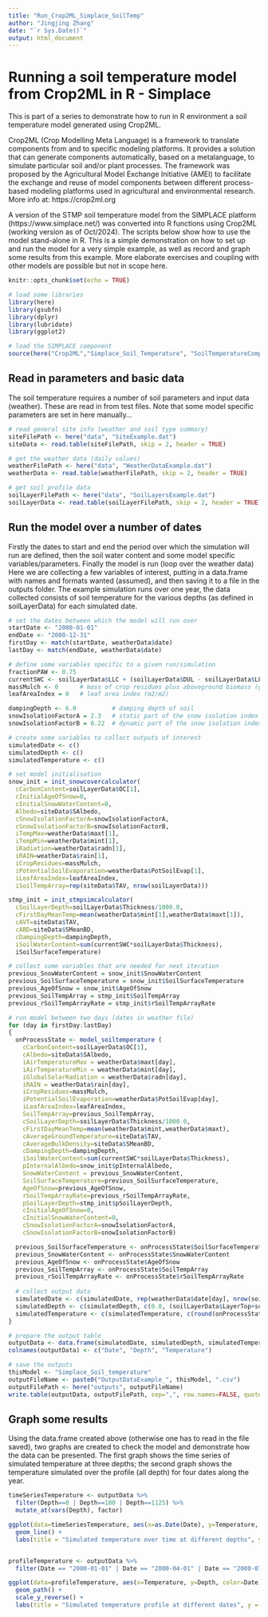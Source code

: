 ```yaml
---
title: "Run_Crop2ML_Simplace_SoilTemp"
author: "Jingjing Zhang"
date: "`r Sys.Date()`"
output: html_document
---
```



# Running a soil temperature model from Crop2ML in R - Simplace

This is part of a series to demonstrate how to run in R environment a soil temperature model generated using Crop2ML.

Crop2ML (Crop Modelling Meta Language) is a framework to translate components from and to specific modeling platforms. It provides a solution that can generate components automatically, based on a metalanguage, to simulate particular soil and/or plant processes. The framework was proposed by the Agricultural Model Exchange Initiative (AMEI) to facilitate the exchange and reuse of model components between different process-based modeling platforms used in agricultural and environmental research. More info at: https://crop2ml.org

A version of the STMP soil temperature model from the SIMPLACE platform (https://www.simplace.net/) was converted into R functions using Crop2ML (working version as of Oct/2024). The scripts below show how to use the model stand-alone in R. This is a simple demonstration on how to set up and run the model for a very simple example, as well as record and graph some results from this example. More elaborate exercises and coupling with other models are possible but not in scope here.

```r
knitr::opts_chunk$set(echo = TRUE)

# load some libraries
library(here)
library(gsubfn)
library(dplyr)
library(lubridate)
library(ggplot2)

# load the SIMPLACE component
source(here("Crop2ML","Simplace_Soil_Temperature", "SoilTemperatureComponent.r"))

```

## Read in parameters and basic data

The soil temperature requires a number of soil parameters and input data (weather). These are read in from test files.
Note that some model specific parameters are set in here manually...

```r

# read general site info (weather and soil type summary)
siteFilePath <- here("data", "SiteExample.dat")
siteData <- read.table(siteFilePath, skip = 2, header = TRUE)

# get the weather data (daily values)
weatherFilePath <- here("data", "WeatherDataExample.dat")
weatherData <- read.table(weatherFilePath, skip = 2, header = TRUE)

# get soil profile data
soilLayerFilePath <- here("data", "SoilLayersExample.dat")
soilLayerData <- read.table(soilLayerFilePath, skip = 2, header = TRUE)

```

## Run the model over a number of dates

Firstly the dates to start and end the period over which the simulation will run are defined, then the soil water content and some model specific variables/parameters. Finally the model is run (loop over the weather data)
Here we are collecting a few variables of interest, putting in a data.frame with names and formats wanted (assumed), and then saving it to a file in the outputs folder.
The example simulation runs over one year, the data collected consists of soil temperature for the various depths (as defined in soilLayerData) for each simulated date.

```r

# set the dates between which the model will run over
startDate <- "2000-01-01"
endDate <- "2000-12-31"
firstDay <- match(startDate, weatherData$date)
lastDay <- match(endDate, weatherData$date)

# define some variables specific to a given run/simulation
fractionPAW <- 0.75
currentSWC <- soilLayerData$LLC + (soilLayerData$DUL - soilLayerData$LLC)*fractionPAW
massMulch <- 0      # mass of crop residues plus aboveground biomass (g/m2)
leafAreaIndex = 0   # leaf area index (m2/m2)

dampingDepth <- 6.0          # damping depth of soil
snowIsolationFactorA = 2.3   # static part of the snow isolation index
snowIsolationFactorB = 0.22  # dynamic part of the snow isolation index

# create some variables to collect outputs of interest
simulatedDate <- c()
simulatedDepth <- c()
simulatedTemperature <- c()

# set model initialisation
snow_init = init_snowcovercalculator(
  cCarbonContent=soilLayerData$OC[1],
  cInitialAgeOfSnow=0,
  cInitialSnowWaterContent=0,
  Albedo=siteData$SAlbedo,
  cSnowIsolationFactorA=snowIsolationFactorA,
  cSnowIsolationFactorB=snowIsolationFactorB,
  iTempMax=weatherData$maxt[1],
  iTempMin=weatherData$mint[1],
  iRadiation=weatherData$radn[1],
  iRAIN=weatherData$rain[1],
  iCropResidues=massMulch,
  iPotentialSoilEvaporation=weatherData$PotSoilEvap[1],
  iLeafAreaIndex=leafAreaIndex,
  iSoilTempArray=rep(siteData$TAV, nrow(soilLayerData)))

stmp_init = init_stmpsimcalculator(
  cSoilLayerDepth=soilLayerData$Thickness/1000.0,
  cFirstDayMeanTemp=mean(weatherData$mint[1],weatherData$maxt[1]),
  cAVT=siteData$TAV,
  cABD=siteData$SMeanBD,
  cDampingDepth=dampingDepth,
  iSoilWaterContent=sum(currentSWC*soilLayerData$Thickness),
  iSoilSurfaceTemperature)

# collect some variables that are needed for next iteration
previous_SnowWaterContent = snow_init$SnowWaterContent
previous_SoilSurfaceTemperature = snow_init$SoilSurfaceTemperature
previous_AgeOfSnow = snow_init$AgeOfSnow
previous_SoilTempArray = stmp_init$SoilTempArray
previous_rSoilTempArrayRate = stmp_init$rSoilTempArrayRate

# run model between two days (dates in weather file)
for (day in firstDay:lastDay)
{
  onProcessState <- model_soiltemperature (
    cCarbonContent=soilLayerData$OC[1],
    cAlbedo=siteData$SAlbedo,
    iAirTemperatureMax = weatherData$maxt[day],
    iAirTemperatureMin = weatherData$mint[day],
    iGlobalSolarRadiation = weatherData$radn[day],
    iRAIN = weatherData$rain[day],
    iCropResidues=massMulch,
    iPotentialSoilEvaporation=weatherData$PotSoilEvap[day],
    iLeafAreaIndex=leafAreaIndex,
    SoilTempArray=previous_SoilTempArray,
    cSoilLayerDepth=soilLayerData$Thickness/1000.0,
    cFirstDayMeanTemp=mean(weatherData$mint,weatherData$maxt),
    cAverageGroundTemperature=siteData$TAV,
    cAverageBulkDensity=siteData$SMeanBD,
    cDampingDepth=dampingDepth,
    iSoilWaterContent=sum(currentSWC*soilLayerData$Thickness),
    pInternalAlbedo=snow_init$pInternalAlbedo,
    SnowWaterContent = previous_SnowWaterContent,
    SoilSurfaceTemperature=previous_SoilSurfaceTemperature,
    AgeOfSnow=previous_AgeOfSnow,
    rSoilTempArrayRate=previous_rSoilTempArrayRate,
    pSoilLayerDepth=stmp_init$pSoilLayerDepth,
    cInitialAgeOfSnow=0,
    cInitialSnowWaterContent=0,
    cSnowIsolationFactorA=snowIsolationFactorA,
    cSnowIsolationFactorB=snowIsolationFactorB)

  previous_SoilSurfaceTemperature <- onProcessState$SoilSurfaceTemperature
  previous_SnowWaterContent <- onProcessState$SnowWaterContent
  previous_AgeOfSnow <- onProcessState$AgeOfSnow
  previous_SoilTempArray <- onProcessState$SoilTempArray
  previous_rSoilTempArrayRate <- onProcessState$rSoilTempArrayRate
  
  # collect output data
  simulatedDate <- c(simulatedDate, rep(weatherData$date[day], nrow(soilLayerData) + 1))
  simulatedDepth <- c(simulatedDepth, c(0.0, (soilLayerData$LayerTop+soilLayerData$LayerBot)/2))
  simulatedTemperature <- c(simulatedTemperature, c(round(onProcessState$SoilSurfaceTemperature, 6)))
}

# prepare the output table
outputData <- data.frame(simulatedDate, simulatedDepth, simulatedTemperature)
colnames(outputData) <- c("Date", "Depth", "Temperature")

# save the outputs
thisModel <- "Simplace_Soil_temperature"
outputFileName <- paste0("OutputDataExample_", thisModel, ".csv")
outputFilePath <- here("outputs", outputFileName)
write.table(outputData, outputFilePath, sep=",", row.names=FALSE, quote=FALSE)

```

## Graph some results

Using the data.frame created above (otherwise one has to read in the file saved), two graphs are created to check the model and demonstrate how the data can be presented. The first graph shows the time series of simulated temperature at three depths; the second graph shows the temperature simulated over the profile (all depth) for four dates along the year.

```r

timeSeriesTemperature <- outputData %>%
  filter(Depth==0 | Depth==100 | Depth==1125) %>%
  mutate_at(vars(Depth), factor)

ggplot(data=timeSeriesTemperature, aes(x=as.Date(Date), y=Temperature, color=Depth)) +
  geom_line() +
  labs(title = "Simulated temperature over time at different depths", y = "Temperature (oC)", x = "Date")


profileTemperature <- outputData %>%
  filter(Date == "2000-01-01" | Date == "2000-04-01" | Date == "2000-07-01" | Date == "2000-10-01")

ggplot(data=profileTemperature, aes(x=Temperature, y=Depth, color=Date)) +
  geom_path() +
  scale_y_reverse() +
  labs(title = "Simulated temperature profile at different dates", y = "Depth (mm)", x = "Temperature (oC)")

```
